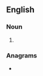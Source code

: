 ==English==

===Noun===
{{head|en|noun form}}

# {{plural of|spadea|lang=en}}

===Anagrams===
* {{anagrams|en|a=aadepss|Espadas|passade}}